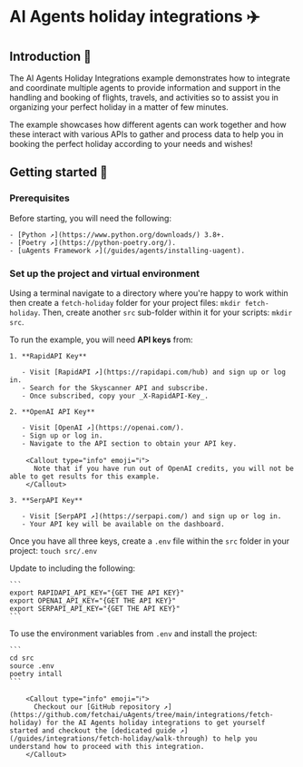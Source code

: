 
# AI Agents holiday integrations ✈️

## Introduction 🚀

The AI Agents Holiday Integrations example demonstrates how to integrate and coordinate multiple agents to provide information and support in the handling and booking of flights, travels, and activities so to assist you in organizing your perfect holiday in a matter of few minutes.

The example showcases how different agents can work together and how these interact with various APIs to gather and process data to help you in booking the perfect holiday according to your needs and wishes!

## Getting started 🎯

### Prerequisites

Before starting, you will need the following:

    - [Python ↗️](https://www.python.org/downloads/) 3.8+.
    - [Poetry ↗️](https://python-poetry.org/).
    - [uAgents Framework ↗️](/guides/agents/installing-uagent).

### Set up the project and virtual environment

Using a terminal navigate to a directory where you're happy to work within then create a `fetch-holiday` folder for your project files: `mkdir fetch-holiday`. Then, create another `src` sub-folder within it for your scripts: `mkdir src`.

To run the example, you will need **API keys** from:

    1. **RapidAPI Key**

       - Visit [RapidAPI ↗️](https://rapidapi.com/hub) and sign up or log in.
       - Search for the Skyscanner API and subscribe.
       - Once subscribed, copy your _X-RapidAPI-Key_.

    2. **OpenAI API Key**

       - Visit [OpenAI ↗️](https://openai.com/).
       - Sign up or log in.
       - Navigate to the API section to obtain your API key.

        <Callout type="info" emoji="ℹ️">
          Note that if you have run out of OpenAI credits, you will not be able to get results for this example.
        </Callout>

    3. **SerpAPI Key**

       - Visit [SerpAPI ↗️](https://serpapi.com/) and sign up or log in.
       - Your API key will be available on the dashboard.

Once you have all three keys, create a `.env` file within the `src` folder in your project: `touch src/.env`

Update to including the following:

    ```
    export RAPIDAPI_API_KEY="{GET THE API KEY}"
    export OPENAI_API_KEY="{GET THE API KEY}"
    export SERPAPI_API_KEY="{GET THE API KEY}"
    ```

To use the environment variables from `.env` and install the project:

    ```
    cd src
    source .env
    poetry intall
    ```

        <Callout type="info" emoji="ℹ️">
          Checkout our [GitHub repository ↗️](https://github.com/fetchai/uAgents/tree/main/integrations/fetch-holiday) for the AI Agents holiday integrations to get yourself started and checkout the [dedicated guide ↗️](/guides/integrations/fetch-holiday/walk-through) to help you understand how to proceed with this integration.
        </Callout>
